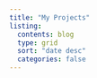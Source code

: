 ```yaml
---
title: "My Projects"
listing: 
  contents: blog
  type: grid
  sort: "date desc"
  categories: false
---
```

